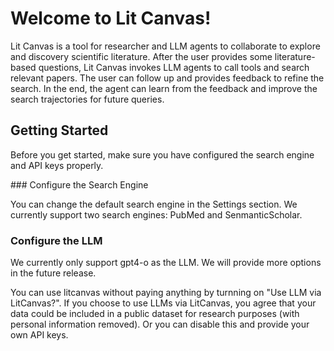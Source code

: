 

# Welcome to Lit Canvas! 

Lit Canvas is a tool for researcher and LLM agents to collaborate to explore and discovery scientific literature. 
After the user provides some literature-based questions, Lit Canvas invokes LLM agents to call tools and search relevant papers. 
The user can follow up and provides feedback to refine the search.
In the end, the agent can learn from the feedback and improve the search trajectories for future queries.



## Getting Started
Before you get started, make sure you have configured the search engine and API keys properly.

 
<Steps>
### Configure the Search Engine
 
You can change the default search engine in the Settings section. We currently support two search engines: PubMed and SenmanticScholar.


### Configure the LLM
 
We currently only support gpt4-o as the LLM. We will provide more options in the future release.

You can use litcanvas without paying anything by turnning on "Use LLM via LitCanvas?". 
If you choose to use LLMs via LitCanvas, you agree that your data could be included in a public dataset for research purposes (with personal information removed). 
Or you can disable this and provide your own API keys.
 
</Steps>